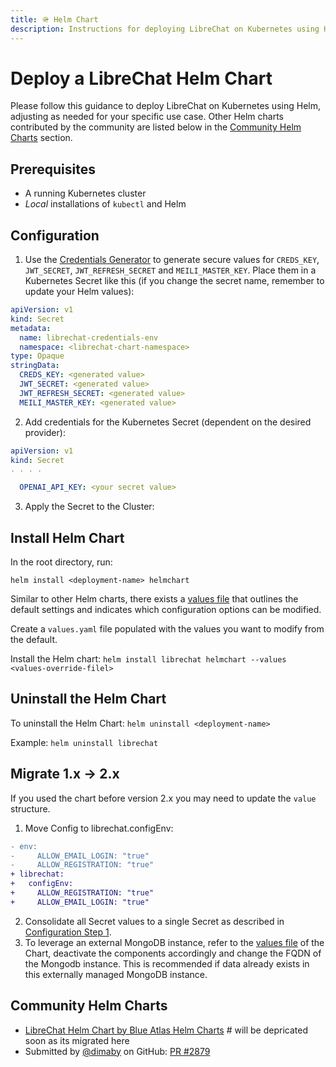 ```yaml
---
title: 🪖 Helm Chart
description: Instructions for deploying LibreChat on Kubernetes using Helm
---
```


# Deploy a LibreChat Helm Chart

Please follow this guidance to deploy LibreChat on Kubernetes using Helm, adjusting as needed for your specific use case. Other Helm charts contributed by the community are listed below in the [Community Helm Charts](#community-helm-charts) section.

## Prerequisites

- A running Kubernetes cluster
- _Local_ installations of `kubectl` and Helm

## Configuration

1. Use the [Credentials Generator](/toolkit/creds_generator) to generate secure values for `CREDS_KEY`, `JWT_SECRET`, `JWT_REFRESH_SECRET` and `MEILI_MASTER_KEY`.
   Place them in a Kubernetes Secret like this (if you change the secret name, remember to update your Helm values):

```yaml
apiVersion: v1
kind: Secret
metadata:
  name: librechat-credentials-env
  namespace: <librechat-chart-namespace>
type: Opaque
stringData:
  CREDS_KEY: <generated value>
  JWT_SECRET: <generated value>
  JWT_REFRESH_SECRET: <generated value>
  MEILI_MASTER_KEY: <generated value>
```

2. Add credentials for the Kubernetes Secret (dependent on the desired provider):

```yaml
apiVersion: v1
kind: Secret
. . . .

  OPENAI_API_KEY: <your secret value>
```

3. Apply the Secret to the Cluster:

## Install Helm Chart

In the root directory, run:

`helm install <deployment-name> helmchart`

Similar to other Helm charts, there exists a [values file](https://github.com/danny-avila/LibreChat/blob/main/helm/librechat/values.yaml) that outlines the default settings and indicates which configuration options can be modified.

Create a `values.yaml` file populated with the values you want to modify from the default.

Install the Helm chart: `helm install librechat helmchart --values <values-override-filel>`

## Uninstall the Helm Chart

To uninstall the Helm Chart: `helm uninstall <deployment-name>`

Example: `helm uninstall librechat`

## Migrate 1.x -> 2.x

If you used the chart before version 2.x you may need to update the `value` structure.

1. Move Config to librechat.configEnv:

```diff
- env:
-     ALLOW_EMAIL_LOGIN: "true"
-     ALLOW_REGISTRATION: "true"
+ librechat:
+   configEnv:
+     ALLOW_REGISTRATION: "true"
+     ALLOW_EMAIL_LOGIN: "true"
```

2. Consolidate all Secret values to a single Secret as described in [Configuration Step 1](#configuration).
3. To leverage an external MongoDB instance, refer to the [values file](https://github.com/danny-avila/LibreChat/blob/main/helm/librechat/values.yaml) of the Chart, deactivate the components accordingly and change the FQDN of the Mongodb instance. This is recommended if data already exists in this externally managed MongoDB instance.

## Community Helm Charts

- [LibreChat Helm Chart by Blue Atlas Helm Charts](https://github.com/bat-bs/helm-charts/tree/main/charts/librechat) # will be depricated soon as its migrated here
- Submitted by [@dimaby](https://github.com/dimaby) on GitHub: [PR #2879](https://github.com/danny-avila/LibreChat/pull/2879)
